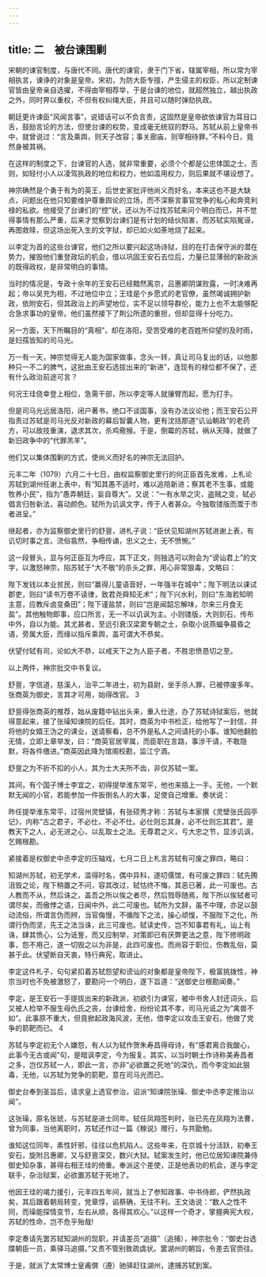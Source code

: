 ```yaml
---
---
---
```

title: 二　被台谏围剿
---




宋朝的谏官制度，与唐代不同。唐代的谏官，隶于门下省，辖属宰相，所以常为宰相执言，谏诤的对象是皇帝。宋初，为防大臣专擅，产生侵主的权臣，所以定制谏官皆由皇帝亲自选擢，不得由宰相荐举，于是台谏的地位，就超然独立，越出执政之外，同时畀以重权，不但有权纠绳大臣，并且可以随时弹劾执政。

朝廷更许谏臣“风闻言事”，说错话可以不负言责，这固然是皇帝欲依谏官为耳目口舌，鼓励言论的方法，但使台谏的权势，变成毫无统驭的野马。苏轼从前上皇帝书中，就曾说过：“言及乘舆，则天子改容；事关廊庙，则宰相待罪。”不料今日，竟然身被其祸。

在这样的制度之下，台谏官的人选，就非常重要，必须个个都是公忠体国之士，否则，如轻付小人以凌驾执政的地位和权力，他如滥用权力，则后果就不堪设想了。

神宗确然是个勇于有为的英王，后世史家批评他尚义而好名，本来这也不是大缺点，问题出在他只知要维护尊重舆论的立场，而不深察言事官党争的私心和奔竞利禄的私欲。他接受了台谏们的“控”状，还以为不过找苏轼来问个明白而已，并不觉得事情有那么严重，后来才觉察到台谏们是有计划的结伙陷害，而苏轼实陷冤诬，再图救赎，但这场出死入生的文字狱，却已如火如荼地烧了起来。

以李定为首的这些台谏官，他们之所以要兴起这场诗狱，目的在打击保守派的潜在势力，摧毁他们重登政坛的机会，借以巩固王安石去位后，力量已显薄弱的新政派的既得政权，是非常明白的事情。

当时的情况是，专政十余年的王安石已经黯然离京，吕惠卿阴谋败露，一时决难再起；帝以吴充为相，不过地位中立；王珪是个乡愿式的老官僚，虽然竭诚拥护新政，依附安石，但其政治上的声望地位，实不足以领导群伦，能力上也不太能够配合急求事功的皇帝。他们虽然接下了荆公所遗的重担，但却显得十分吃力。

另一方面，天下所瞩目的“真相”，却在洛阳，受苦受难的老百姓所仰望的及时雨，是妇孺皆知的司马光。

万一有一天，神宗觉得无人能为国家做事，念头一转，真让司马复出的话，以他那种只一不二的脾气，这批由王安石选拔出来的“新进”，连现有的禄位都不保了，还有什么政治前途可言？

何况王珪侥幸登上相位，急需干部，所以李定等人就攘臂而起，愿为打手。

但是司马光远居洛阳，闭户著书，绝口不谈国事，没有办法议论他；而王安石公开指责过苏轼是司马光反对新政的幕后智囊人物，更有沈括那道“讥讪朝政”的老药方，可以故技重演，退求其次，杀鸡儆猴。于是，倒霉的苏轼，祸从天降，就做了新旧政争中的“代罪羔羊”。

他们又以集体围剿的方式，使尚义而好名的神宗无法回护。

元丰二年（1079）六月二十七日，由权监察御史里行的何正臣首先发难，上札论苏轼到湖州任谢上表中，有“知其愚不适时，难以追陪新进；察其老不生事，或能牧养小民”，指为“愚弄朝廷，妄自尊大”。又说：“一有水旱之灾，盗贼之变，轼必倡言归咎新法，喜动颜色。轼所为讥讽文字，传于人者甚众。今独取镂版而鬻于市者进呈。”

继起者，亦为监察御史里行的舒亶，进札子说：“臣伏见知湖州苏轼进谢上表，有讥切时事之言。流俗翕然，争相传诵，忠义之士，无不愤惋。”

这一段冒头，显与何正臣互为呼应，其下正文，则独选可以附会为“谤讪君上”的文字，以激怒神宗，陷苏轼于“大不敬”的杀头之罪，用心非常狠毒，文略曰：

陛下发钱以本业贫民，则曰“赢得儿童语音好，一年强半在城中”；陛下明法以课试郡吏，则曰“读书万卷不读律，致君尧舜知无术”；陛下兴水利，则曰“东海若知明主意，应教斥卤变桑田”；陛下谨盐禁，则曰“岂是闻韶忘解味，尔来三月食无盐”。其他触物即事，应口所言，无一不以讥讽为主。小则镂版，大则刻石，传布中外，自以为能。其尤甚者，至远引衰汉梁窦专朝之士，杂取小说燕蝠争晨昏之语，旁属大臣，而缘以指斥乘舆，盖可谓大不恭矣。

伏望付轼有司，论如大不恭，以戒天下之为人臣子者，不胜忠愤恳切之至。



以上两件，神宗批交中书复议。

舒亶，字信道，慈溪人，治平二年进士，初为县尉，坐手杀人罪，已被停废多年。张商英为御史，言其才可用，始得改官。 3

舒亶得张商英的推荐，始从废籍中钻出头来，重入仕途，办了苏轼诗狱案后，他就得意起来，接了张璪知谏院的后任。其时，商英为中书检正，给他写了一封信，并将他的女婿王沩之的课业，送请察看，总不外是私人之间请托的小事。谁知他翻脸无情，立即上章举发，曰：“商英官居宰属，而臣职在言路，事涉干请，不敢隐默，将各件缴进。”商英因此降为馆阁校勘，监江宁酒。

舒亶之为不折不扣的小人，其为士大夫所不齿，非仅苏轼一案。

其间，有个国子博士李宜之，初得提举淮东常平，他也来插上一手。无他，一个默默无闻的小官，若能参加一件扳倒名人的大事，足使自己增重。奏状说：

昨任提举淮东常平，过宿州灵壁镇，有张硕秀才称：苏轼与本家撰《灵壁张氏园亭记》，内称“古之君子，不必仕，不必不仕。必仕则忘其身，必不仕则忘其君”。是教天下之人，必无进之心，以乱取士之法。无尊君之义，亏大忠之节，显涉讥讽，乞赐根勘。



紧接着是权御史中丞李定的压轴戏，七月二日上札言苏轼有可废之罪四，略曰：

知湖州苏轼，初无学术，滥得时名，偶中异科，遂叨儒馆，有可废之罪四：轼先腾沮毁之论，陛下稍置之不问，容其改过，轼怙终不悔，其恶已著，此一可废也。古人教而不从，然后诛之，盖吾之所以俟之者尽，然后戮辱随焉，陛下所以俟轼者可谓尽矣，而傲悖之语，日闻中外，此二可废也。轼所为文辞，虽不中理，亦足以鼓动流俗，所谓言伪而辨，当官侮慢，不循陛下之法，操心顽愎，不服陛下之化，所谓行伪而坚，先王之法当诛，此三可废也。轼读史传，岂不知事君有礼，讪上有诛，肆其愤心，公为诋訾，而又应制举，对策即已有厌弊更法之意，陛下修明政事，怨不用己，遂一切毁之以为非是，此四可废也。而尚容于职位，伤教乱俗，莫甚于此。伏望断自天衷，特行典宪，取进止。



李定这件札子，句句紧扣着苏轼怨望和谤讪的对象都是皇帝陛下，极富挑拨性，神宗当时也不免被激怒了，要勘问一个明白，遂下旨道：“送御史台根勘闻奏。”

李定，是王安石一手提拔出来的新政派，初欲引为谏官，被中书舍人封还词头，后又被人检举不服生母仇氏之丧，台谏给舍，纷纷论其不孝，司马光诋之为“禽兽不如”。此事原不重大，但竟掀起政海风波，无他，借李定以攻击王安石，他做了党争的箭靶而已。 4

苏轼与李定初无个人嫌怨，有人以为轼作贺朱寿昌得母诗，有“感君离合我酸心，此事今无古或闻”句，是暗讽李定，今为报复。其实，以当时朝士作诗称美寿昌者之多，岂仅苏轼一人，即此一言，亦非“必欲置之死地”的深仇，而今李定如此狠毒，无他，以苏轼为党争的箭靶，意在司马光而已。

御史台奉到圣旨后，请求皇上选官参治，诏派“知谏院张璪、御史中丞李定推治以闻”。

这张璪，原名张琥，与苏轼是进士同年。轼任凤翔签判时，张已先在凤翔为法曹，曾为同事，当他离职时，苏轼还作过一篇《稼说》赠行，与共勖勉。

谁知这位同年，素性奸邪，往往以危机陷人。这些年来，在京城十分活跃，初奉王安石，旋附吕惠卿，又与舒亶深交，数兴大狱。轼案发生时，他已位居知谏院兼侍御史知杂事，甚得右相王珪的倚重。奉派这个差使，正是他表功的机会，遂与李定联手，杂治狱案，必欲置苏轼于死地了。

他因王珪的竭力援引，元丰四五年间，就当上了参知政事、中书侍郎，俨然执政矣，其后跟着朝局转变，党章惇，谄蔡确，无往不利。王文诰说：“数人之性不同，而璪能探情变节，左右从顺，各得其欢心。”以这样一个奇才，掌握典宪大权，苏轼的性命，岂不危乎殆哉!

李定奏请先罢苏轼知湖州的现职，并请差员“追摄”（追捕），神宗批令：“御史台选牒朝臣一员，乘驿马追摄。”又责不管别致疏虞状。罢湖州的朝旨，令差去官赍往。

于是，就派了太常博士皇甫僎（遵）驰驿赶往湖州，逮捕苏轼到案。
